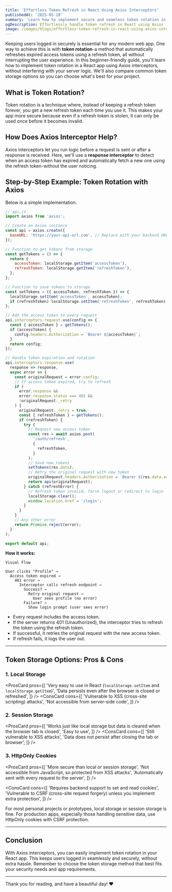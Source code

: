 ```yaml
---
title: 'Effortless Token Refresh in React Using Axios Interceptors'
publishedAt: '2025-05-18'
summary: 'Learn how to implement secure and seamless token rotation in your React applications using Axios interceptors. This beginner-friendly guide covers the essentials of setting up Axios, handling token expiration, and ensuring a smooth user experience without interruptions, plus tips on choosing the best token storage method.'
ogDescription: Effortlessly handle token refresh in React using Axios interceptors. Learn how to keep users logged in securely and choose the best token storage for your app.
image: /images/blogs/effortless-token-refresh-in-react-using-axios-interceptors.jpg
---
```


Keeping users logged in securely is essential for any modern web app. One way to achieve this is with **token rotation**-a method that automatically refreshes expired access tokens using a refresh token, all without interrupting the user experience. In this beginner-friendly guide, you'll learn how to implement token rotation in a React app using Axios interceptors, without interfering with your server logic. We'll also compare common token storage options so you can choose what's best for your project.

## **What is Token Rotation?**

Token rotation is a technique where, instead of keeping a refresh token forever, you get a new refresh token each time you use it. This makes your app more secure because even if a refresh token is stolen, it can only be used once before it becomes invalid.

## **How Does Axios Interceptor Help?**

Axios interceptors let you run logic before a request is sent or after a response is received. Here, we'll use a **response interceptor** to detect when an access token has expired and automatically fetch a new one using the refresh token-without the user noticing.

## **Step-by-Step Example: Token Rotation with Axios**

Below is a simple implementation.

```javascript
// api.js
import axios from 'axios';

// Create an Axios instance
const api = axios.create({
  baseURL: 'https://your-api-url.com', // Replace with your backend URL
});

// Function to get tokens from storage
const getTokens = () => {
  return {
    accessToken: localStorage.getItem('accessToken'),
    refreshToken: localStorage.getItem('refreshToken'),
  };
};

// Function to save tokens to storage
const setTokens = ({ accessToken, refreshToken }) => {
  localStorage.setItem('accessToken', accessToken);
  if (refreshToken) localStorage.setItem('refreshToken', refreshToken);
};

// Add the access token to every request
api.interceptors.request.use(config => {
  const { accessToken } = getTokens();
  if (accessToken) {
    config.headers.Authorization = `Bearer ${accessToken}`;
  }
  return config;
});

// Handle token expiration and rotation
api.interceptors.response.use(
  response => response,
  async error => {
    const originalRequest = error.config;
    // If access token expired, try to refresh
    if (
      error.response &&
      error.response.status === 401 &&
      !originalRequest._retry
    ) {
      originalRequest._retry = true;
      const { refreshToken } = getTokens();
      if (refreshToken) {
        try {
          // Request new access token
          const res = await axios.post(
            '/auth/refresh',
            {
              refreshToken,
            }
          );
          // Save new tokens
          setTokens(res.data);
          // Retry the original request with new token
          originalRequest.headers.Authorization = `Bearer ${res.data.accessToken}`;
          return api(originalRequest);
        } catch (refreshError) {
          // Refresh token invalid, force logout or redirect to login
          localStorage.clear();
          window.location.href = '/login';
        }
      }
    }
    // Any other error
    return Promise.reject(error);
  }
);

export default api;
```

**How it works:**

```
Visual Flow

User clicks "Profile" →
  Access token expired →
    401 error →
      Interceptor calls refresh endpoint →
        Success? →
          Retry original request →
            User sees profile (no error)
        Failure? →
          Show login prompt (user sees error)
```

- Every request includes the access token.
- If the server returns 401 (Unauthorized), the interceptor tries to refresh the token using the refresh token.
- If successful, it retries the original request with the new access token.
- If refresh fails, it logs the user out.

---

## Token Storage Options: Pros & Cons

### 1. **Local Storage**

<ProsCard
  pros={[
    'Very easy to use in React (`localStorage.setItem` and `localStorage.getItem`)',
    'Data persists even after the browser is closed or refreshed',
  ]}
/>
<ConsCard
  cons={[
    'Vulnerable to XSS (cross-site scripting) attacks',
    'Not accessible from server-side code',
  ]}
/>

### 2. **Session Storage**

<ProsCard
  pros={[
    'Works just like local storage but data is cleared when the browser tab is closed',
    'Easy to use',
  ]}
/>
<ConsCard
  cons={[
    'Still vulnerable to XSS attacks',
    'Data does not persist after closing the tab or browser',
  ]}
/>

### 3. **HttpOnly Cookies**

<ProsCard
  pros={[
    'More secure than local or session storage',
    'Not accessible from JavaScript, so protected from XSS attacks',
    'Automatically sent with every request to the server',
  ]}
/>

<ConsCard
  cons={[
    'Requires backend support to set and read cookies',
    'Vulnerable to CSRF (cross-site request forgery) unless you implement extra protection',
  ]}
/>

<Callout type='info'>
  For most personal projects or prototypes, local storage or session storage is
  fine. For production apps, especially those handling sensitive data, use
  HttpOnly cookies with CSRF protection.
</Callout>

---

## **Conclusion**

With Axios interceptors, you can easily implement token rotation in your React app. This keeps users logged in seamlessly and securely, without extra hassle. Remember to choose the token storage method that best fits your security needs and app requirements.

---

Thank you for reading, and have a beautiful day! ❤️
